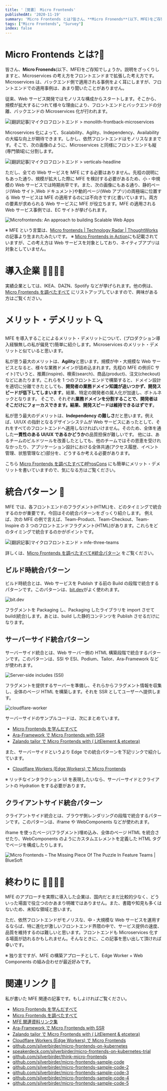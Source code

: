 ```yaml
---
title: '［覚書］ Micro Frontends'
publishedAt: '2020-11-19'
summary: 'Micro Frontends とは?皆さん、**Micro Fronends**(以下、MFE)をご存知でしょうか。説明をざっくりしますと、Microservicesの考え方をフロントエンドまで拡張した考え方です。Microservicesは、バックエンド側で適用される事例をよく耳にしますが、フロントエンドでの適用事例は、あまり聞いたことがありません。'
tags: ["Micro Frontends", "Survey"]
index: false
---
```


# Micro Frontends とは?🤔

皆さん、**Micro Fronends**(以下、MFE)をご存知でしょうか。説明をざっくりしますと、Microservices の考え方をフロントエンドまで拡張した考え方です。Microservices は、バックエンド側で適用される事例をよく耳にしますが、フロントエンドでの適用事例は、あまり聞いたことがありません。

従来、Web サービス開発ではモノリスな構成からスタートします。そこから、規模が拡大するにつれて様々な理由により、フロントエンドとバックエンドの分離、バックエンドの Microservices 化が行われます。

<Image
  src="https://micro-frontends-japanese.org/resources/monolith-frontback-microservices.png"
  width={1278}
  height={499}
  alt="[翻訳記事]マイクロフロントエンド > monolith-frontback-microservices"
  href="https://micro-frontends-japanese.org/"
/>

Microservices 化によって、Scalability、Agility、Independency、Availability の大幅な向上が期待できます。しかし、依然フロントエンドはモノリスなままです。そこで、次の画像のように、Microservices と同様にフロントエンドも縦(専門領域)に分割します。

<Image
  src="https://micro-frontends-japanese.org/resources/verticals-headline.png"
  width={920}
  height={509}
  alt="[翻訳記事]マイクロフロントエンド > verticals-headline"
  href="https://micro-frontends-japanese.org/"
/>

ただし、全ての Web サービスを MFE にする必要はありません。先程の説明にもあった通り、規模が拡大した際に MFE を検討する必要があるため、小・中規模の Web サービスでは時期尚早です。また、次の画像にもある通り、静的ページ(Web サイト,Web ドキュメント)や動的ページ(Web アプリ)の両極端に位置する Web サービスは MFE の適用するのには不向きです(と書いています)。両方の要素が求められる Web サービスに MFE が役立ちます。MFE の適用される Web サービス事例では、EC サイトが挙げられます。

<Image
  src="https://res.cloudinary.com/silverbirder/image/upload/v1613832627/silver-birder.github.io/blog/mfe-web-document-to-web-app.png"
  width={612}
  height={261}
  alt="Microfrontends: An approach to building Scalable Web Apps"
  href="https://www.linkedin.com/pulse/microfrontends-approach-building-scalable-web-apps-vinci-rufus"
/>

※ MFE という言葉は、[Micro frontends | Technology Radar | ThoughtWorks](https://www.thoughtworks.com/radar/techniques/micro-frontends) の記事より生まれたみたいです。
※ [Micro Frontends in Action](https://www.manning.com/books/micro-frontends-in-action)にも記載されていますが、この考え方は Web サービスを対象としており、ネイティブアプリは対象としていません。

# 導入企業 👨‍💼👩‍💼

実績企業としては、IKEA、DAZN、Spotify などが挙げられます。他の例は、[Micro Frontends を調べたすべて](./think_micro_frontends) にリストアップしていますので、興味がある方はご覧ください。

# メリット・デメリット 🔍

MFE を導入することによるメリット・デメリットについて、(プロダクション導入経験無しの私が偏見で)簡単に紹介します。Microservices のメリット・デメリットと似ていると思います。

私が思う最大のメリットは、**Agility**と思います。規模が中・大規模な Web サービスとなると、様々な業務ドメインが詰め込まれます。先程の MFE の例(EC サイト)でいうと、推薦(inspire)、検索(search)、商品(product)、注文(checkout)などにあたります。これらを 1 つのフロントエンドで構築すると、ドメイン設計を適切に分離できたとしても、**開発者の業務ドメイン知識が追いつかず、開発スピードが低下してしまいます**。結果、特定の開発者の属人化が加速し、ボトルネックとなります。
そこで、それぞれ**業務ドメインを分割することで、開発者はそこだけにフォーカスできます。結果、開発スピードは維持できるはずです**。

私が思う最大のデメリットは、**Independency の難しさ**だと思います。例えば、UI/UX の指針となるデザインシステムが Web サービスにあったとして、それをすべてのフロントエンドへ適用しなければいけません。そのため、全体を通した**一貫性のある UI/UX であるかどうか**の品質担保が難しいです。
他には、あるチームのビルドツールを改善したとしても、他のチームではその恩恵を受けれなかったり、アプリケーション設計における全体共通(アクセス履歴、イベント管理、状態管理など)部分を、どうするか考える必要があります。

こちら [Micro Frontends を調べたすべて#ProsCons](./think_micro_frontends#proscons) にも簡単にメリット・デメリットを書いていますので、気になる方はご覧ください。

# 統合パターン 🔮

MFE では、各フロントエンドのフラグメント(HTML)を、どのタイミングで統合するのかが重要です。今回はその統合パターンをざっくり紹介します。
例えば、次の MFE の例で言えば、Team-Product、Team-Checkout、Team-Inspire の 3 つのフロントエンドフラグメント(HTML)があります。これらをどのタイミングで統合するのかがポイントです。

<Image
  src="https://micro-frontends-japanese.org/resources/three-teams.png"
  width={1000}
  height={722}
  alt="[翻訳記事]マイクロフロントエンド > mfe-three-teams"
  href="https://micro-frontends-japanese.org/"
/>

詳しくは、[Micro Frontends を調べたすべて#統合パターン](./think_micro_frontends) をご覧ください。

## ビルド時統合パターン

ビルド時統合とは、Web サービスを Publish する前の Build の段階で統合するパターンです。このパターンは、[bit.dev](https://bit.dev)がよく使われます。

<Image
  src="https://res.cloudinary.com/silverbirder/image/upload/v1693376955/silver-birder.github.io/blog/e74w0sjnj1r0zpzvd5xfvsk7k1bd.png"
  width={1200}
  height={531}
  alt="bit.dev"
  href="https://bit.dev/"
/>

フラグメントを Packaging し、Packaging したライブラリを import させて build(統合)します。あとは、build した静的コンテンツを Publish させるだけになります。

## サーバーサイド統合パターン

サーバーサイド統合とは、Web サーバー側の HTML 構築段階で統合するパターンです。このパターンは、SSI や ESI、Podium、Tailor、Ara-Framework などが使われます。

<Image
  src="https://res.cloudinary.com/silverbirder/image/upload/v1693376958/silver-birder.github.io/blog/ssi1.jpg"
  width={600}
  height={375}
  alt="Server-side includes (SSI)"
  href="https://www.st-andrews.ac.uk/itsnew/web/ssi/index.shtml"
/>

フラグメントを提供するサーバーを準備し、それらからフラグメント情報を収集し、全体のページ HTML を構築します。それを SSR としてユーザーへ提供します。

<Image
  src="https://res.cloudinary.com/silverbirder/image/upload/v1693376972/silver-birder.github.io/blog/overview.svg"
  width={909}
  height={531}
  alt="cloudflare-worker"
  href="https://github.com/silverbirder/micro-frontends-sample-code-5"
/>

サーバーサイドのサンプルコードは、次にまとめています。

- [Micro Frontends を学んだすべて](./microfrontends)
- [Ara-Framework で Micro Frontends with SSR](./ara-framework)
- [Zalando tailor で Micro Frontends with ( LitElement & etcetera)](./tailor)

また、サーバーサイドというより Edge での統合パターンを下記リンクで紹介しています。

- [Cloudflare Workers (Edge Workers) で Micro Frontends](./cloudflare_workers_mfe)

※ リッチなインタラクション UI を表現したいなら、サーバーサイドとクライアントの Hydration をする必要があります。

## クライアントサイド統合パターン

クライアントサイド統合とは、ブラウザ側レンダリングの段階で統合するパターンです。このパターンは、iframe や WebComponents などが使われます。

iframe を使ったページ(フラグメント)埋め込み、全体のページ HTML を統合させたり、WebComponents のようにカスタムエレメントを定義した HTML タグでページを構成したりします。

<Image
  src="https://res.cloudinary.com/silverbirder/image/upload/v1693376976/silver-birder.github.io/blog/Micro-Frontends-11.jpg"
  width={1493}
  height={998}
  alt="Micro Frontends – The Missing Piece Of The Puzzle In Feature Teams | BlueSoft"
  href="https://bluesoft.com/micro-frontends-the-missing-piece-of-the-puzzle-in-feature-teams/"
/>

# 終わりに 👨‍💻👩‍💻

MFE のアプローチを実際に導入した企業は、国内だとまだ比較的少なく、どういった場面で役立つのかあまり明確ではありません。また、書籍や知見も多くはないため、未知な領域と思います。

ただ、依然フロントエンドがモノリスな、中・大規模な Web サービスを運用するならば、特に進化が激しいフロントエンド界隈の中で、サービス提供の速度、品質を維持するのは難しいと思います。フロントエンドも Microservices 化する場面が訪れるかもしれません。そんなときに、この記事を思い出して頂ければ幸いです。

※ 独り言ですが、MFE の構築アプローチとして、Edge Worker + Web Components の組み合わせが最近好みです。

# 関連リンク 🔗

私が書いた MFE 関連の記事です。もしよければご覧ください。

- [Micro Frontends を学んだすべて](./microfrontends)
- [Micro Frontends を調べたすべて](./think_micro_frontends)
- [MFE 関連資料リンク集](https://github.com/silverbirder/think-micro-frontends/blob/master/research/docs/read.md)
- [Ara-Framework で Micro Frontends with SSR](./ara-framework)
- [Zalando tailor で Micro Frontends with ( LitElement & etcetera)](./tailor)
- [Cloudflare Workers (Edge Workers) で Micro Frontends](./cloudflare_workers_mfe)
- [github.com/silverbirder/micro-frontends-on-kubernetes](https://github.com/silverbirder/micro-frontends-on-kubernetes)
- [speakerdeck.com/silverbirder/micro-frontends-on-kubernetes-trial](https://speakerdeck.com/silverbirder/micro-frontends-on-kubernetes-trial)
- [github.com/silverbirder/think-micro-frontends](https://github.com/silverbirder/think-micro-frontends)
- [github.com/silverbirder/micro-frontends-sample-code](https://github.com/silverbirder/micro-frontends-sample-code)
- [github.com/silverbirder/micro-frontends-sample-code-2](https://github.com/silverbirder/micro-frontends-sample-code-2)
- [github.com/silverbirder/micro-frontends-sample-code-3](https://github.com/silverbirder/micro-frontends-sample-code-3)
- [github.com/silverbirder/micro-frontends-sample-code-4](https://github.com/silverbirder/micro-frontends-sample-code-4)
- [github.com/silverbirder/micro-frontends-sample-code-5](https://github.com/silverbirder/micro-frontends-sample-code-5)
